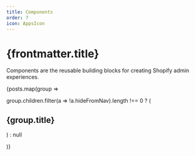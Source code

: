 ```yaml
---
title: Components
order: 7
icon: AppsIcon
---
```


# {frontmatter.title}

<Lede>

Components are the reusable building blocks for creating Shopify admin experiences.

</Lede>

<Stack gap="1200">
{posts.map(group =>

group.children.filter(a => !a.hideFromNav).length !== 0 ? (<Box>

  <h2>{group.title}</h2>
  <RichCardGrid cards={group.children} />
</Box>) : null

)}

</Stack>
